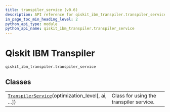 ```yaml
---
title: transpiler_service (v0.6)
description: API reference for qiskit_ibm_transpiler.transpiler_service in qiskit-ibm-transpiler v0.6
in_page_toc_min_heading_level: 2
python_api_type: module
python_api_name: qiskit_ibm_transpiler.transpiler_service
---
```


<span id="qiskit-ibm-transpiler-qiskit-ibm-transpiler-transpiler-service" />

<span id="module-qiskit_ibm_transpiler.transpiler_service" />

# Qiskit IBM Transpiler

`qiskit_ibm_transpiler.transpiler_service`

## Classes

|                                                                                                                                                            |                                         |
| ---------------------------------------------------------------------------------------------------------------------------------------------------------- | --------------------------------------- |
| [`TranspilerService`](transpiler-service-transpiler-service "qiskit_ibm_transpiler.transpiler_service.TranspilerService")(optimization\_level\[, ai, ...]) | Class for using the transpiler service. |

